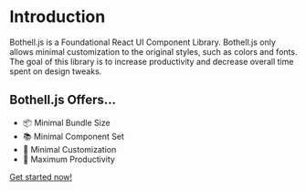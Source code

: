 # Introduction

Bothell.js is a Foundational React UI Component Library. Bothell.js only allows minimal customization to the original styles, such as colors and fonts. The goal of this library is to increase productivity and decrease overall time spent on design tweaks.

## Bothell.js Offers...

- 📦 Minimal Bundle Size
- 📚 Minimal Component Set
- 🎨 Minimal Customization
- 💪 Maximum Productivity


[Get started now!](/getting-started)

